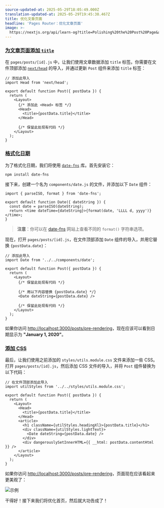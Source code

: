 ```yaml
---
source-updated-at: 2025-05-29T18:05:49.000Z
translation-updated-at: 2025-05-29T19:45:38.467Z
title: 优化文章页面
headline: 'Pages Router：优化文章页面'
image: >-
  https://nextjs.org/api/learn-og?title=Polishing%20the%20Post%20Page&amp;chapter=34
---
```


### [为文章页面添加 `title`](#adding-title-to-the-post-page)

在 `pages/posts/[id].js` 中，让我们使用文章数据添加 `title` 标签。你需要在文件顶部添加 [`next/head`](/docs/api-reference/next/head) 的导入，并通过更新 `Post` 组件来添加 `title` 标签：

```
// 添加此导入
import Head from 'next/head';
 
export default function Post({ postData }) {
  return (
    <Layout>
      {/* 添加此 <Head> 标签 */}
      <Head>
        <title>{postData.title}</title>
      </Head>
 
      {/* 保留此处现有代码 */}
    </Layout>
  );
}
```

### [格式化日期](#formatting-the-date)

为了格式化日期，我们将使用 [`date-fns`](https://date-fns.org/) 库。首先安装它：

```
npm install date-fns
```

接下来，创建一个名为 `components/date.js` 的文件，并添加以下 `Date` 组件：

```
import { parseISO, format } from 'date-fns';
 
export default function Date({ dateString }) {
  const date = parseISO(dateString);
  return <time dateTime={dateString}>{format(date, 'LLLL d, yyyy')}</time>;
}
```

> **注意**：你可以在 [date-fns](https://date-fns.org/v2.16.1/docs/format) 网站上查看不同的 `format()` 字符串选项。

现在，打开 `pages/posts/[id].js`，在文件顶部添加 `Date` 组件的导入，并用它替换 `{postData.date}`：

```
// 添加此导入
import Date from '../../components/date';
 
export default function Post({ postData }) {
  return (
    <Layout>
      {/* 保留此处现有代码 */}
 
      {/* 用以下内容替换 {postData.date} */}
      <Date dateString={postData.date} />
 
      {/* 保留此处现有代码 */}
    </Layout>
  );
}
```

如果你访问 [http://localhost:3000/posts/pre-rendering](http://localhost:3000/posts/pre-rendering)，现在应该可以看到日期显示为 **"January 1, 2020"**。

### [添加 CSS](#adding-css)

最后，让我们使用之前添加的 `styles/utils.module.css` 文件来添加一些 CSS。打开 `pages/posts/[id].js`，然后添加 CSS 文件的导入，并将 `Post` 组件替换为以下代码：

```
// 在文件顶部添加此导入
import utilStyles from '../../styles/utils.module.css';
 
export default function Post({ postData }) {
  return (
    <Layout>
      <Head>
        <title>{postData.title}</title>
      </Head>
      <article>
        <h1 className={utilStyles.headingXl}>{postData.title}</h1>
        <div className={utilStyles.lightText}>
          <Date dateString={postData.date} />
        </div>
        <div dangerouslySetInnerHTML={{ __html: postData.contentHtml }} />
      </article>
    </Layout>
  );
}
```

如果你访问 [http://localhost:3000/posts/pre-rendering](http://localhost:3000/posts/pre-rendering)，页面现在应该看起来更美观了：

![示例](https://h8DxKfmAPhn8O0p3.public.blob.vercel-storage.com/learn/pages-router/dynamic-routes/post-page-css.png)

干得好！接下来我们将优化首页，然后就大功告成了！